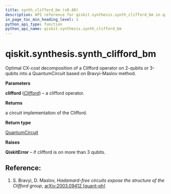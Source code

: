 ```yaml
---
title: synth_clifford_bm (v0.40)
description: API reference for qiskit.synthesis.synth_clifford_bm in qiskit v0.40
in_page_toc_min_heading_level: 1
python_api_type: function
python_api_name: qiskit.synthesis.synth_clifford_bm
---
```


<span id="qiskit-synthesis-synth-clifford-bm" />

# qiskit.synthesis.synth\_clifford\_bm

<Function id="qiskit.synthesis.synth_clifford_bm" isDedicatedPage={true} github="https://github.com/qiskit/qiskit/tree/stable/0.23/qiskit/synthesis/clifford/clifford_decompose_bm.py" signature="synth_clifford_bm(clifford)">
  Optimal CX-cost decomposition of a Clifford operator on 2-qubits or 3-qubits into a QuantumCircuit based on Bravyi-Maslov method.

  **Parameters**

  **clifford** ([*Clifford*](qiskit.quantum_info.Clifford "qiskit.quantum_info.Clifford")) – a clifford operator.

  **Returns**

  a circuit implementation of the Clifford.

  **Return type**

  [QuantumCircuit](qiskit.circuit.QuantumCircuit "qiskit.circuit.QuantumCircuit")

  **Raises**

  **QiskitError** – if clifford is on more than 3 qubits.

  ## Reference:

  1.  S. Bravyi, D. Maslov, *Hadamard-free circuits expose the structure of the Clifford group*, [arXiv:2003.09412 \[quant-ph\]](https://arxiv.org/abs/2003.09412)
</Function>

